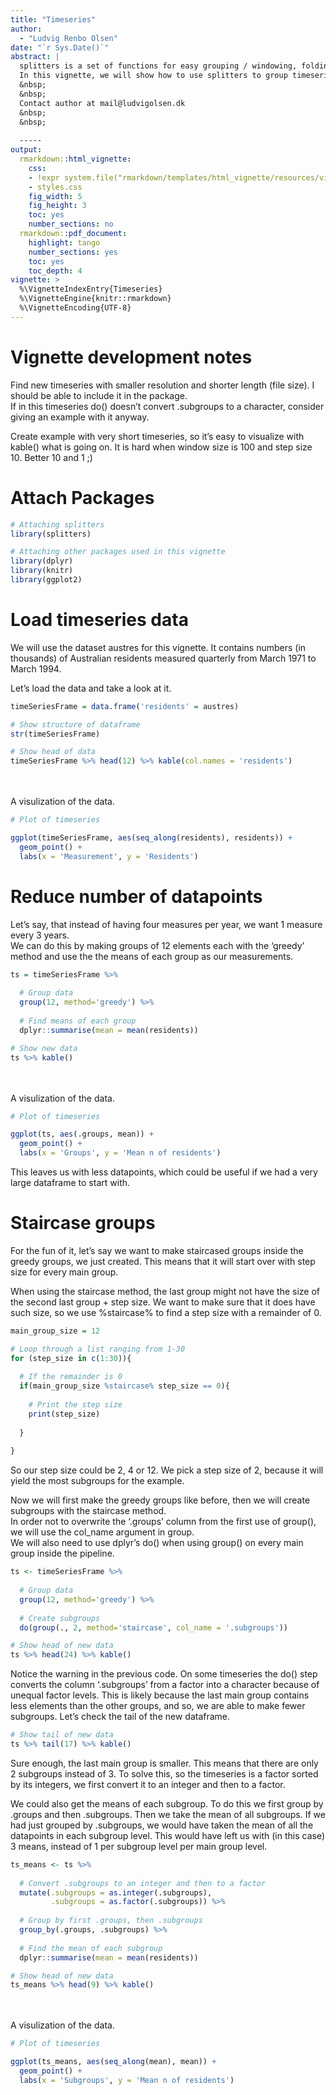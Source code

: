 ```yaml
---
title: "Timeseries"
author: 
  - "Ludvig Renbo Olsen"
date: "`r Sys.Date()`"
abstract: |
  splitters is a set of functions for easy grouping / windowing, folding or splitting of data.
  In this vignette, we will show how to use splitters to group timeseries.
  &nbsp;  
  &nbsp;  
  Contact author at mail@ludvigolsen.dk
  &nbsp; 
  &nbsp;  
  
  -----
output: 
  rmarkdown::html_vignette:
    css: 
    - !expr system.file("rmarkdown/templates/html_vignette/resources/vignette.css", package = "rmarkdown")
    - styles.css
    fig_width: 5
    fig_height: 3
    toc: yes
    number_sections: no
  rmarkdown::pdf_document:
    highlight: tango
    number_sections: yes
    toc: yes
    toc_depth: 4
vignette: >
  %\VignetteIndexEntry{Timeseries}
  %\VignetteEngine{knitr::rmarkdown}
  %\VignetteEncoding{UTF-8}
---
```


# Vignette development notes

Find new timeseries with smaller resolution and shorter length (file size). I should be able to include it in the package.  
If in this timeseries do() doesn't convert .subgroups to a character, consider giving an example with it anyway.  

Create example with very short timeseries, so it's easy to visualize with kable() what is going on. It is hard 
when window size is 100 and step size 10. Better 10 and 1 ;)  


# Attach Packages 

```r

# Attaching splitters
library(splitters)

# Attaching other packages used in this vignette
library(dplyr)
library(knitr)
library(ggplot2)

```

# Load timeseries data

We will use the dataset austres for this vignette. It contains numbers (in thousands) of Australian residents measured quarterly from March 1971 to March 1994.  

Let's load the data and take a look at it.  

```r

timeSeriesFrame = data.frame('residents' = austres)

# Show structure of dataframe
str(timeSeriesFrame)

# Show head of data
timeSeriesFrame %>% head(12) %>% kable(col.names = 'residents')

```

&nbsp;  
&nbsp;  
A visulization of the data.  

```r
# Plot of timeseries

ggplot(timeSeriesFrame, aes(seq_along(residents), residents)) +
  geom_point() +
  labs(x = 'Measurement', y = 'Residents')


```


# Reduce number of datapoints

Let's say, that instead of having four measures per year, we want 1 measure every 3 years.  
We can do this by making groups of 12 elements each with the 'greedy' method and use the the means of each group as our measurements.  


```r
ts = timeSeriesFrame %>%
  
  # Group data
  group(12, method='greedy') %>%
  
  # Find means of each group
  dplyr::summarise(mean = mean(residents))

# Show new data
ts %>% kable() 
```

&nbsp;  
&nbsp;  
A visulization of the data.  

```r
# Plot of timeseries

ggplot(ts, aes(.groups, mean)) +
  geom_point() +
  labs(x = 'Groups', y = 'Mean n of residents')


```

This leaves us with less datapoints, which could be useful if we had a very large dataframe to start with.  

# Staircase groups 

For the fun of it, let's say we want to make staircased groups inside the greedy groups, we just created. This means that it will start over with step size for every main group.  

When using the staircase method, the last group might not have the size of the second last group + step size. We want to make sure that it does have such size, so we use %staircase% to find a step size with a remainder of 0.


```r
main_group_size = 12

# Loop through a list ranging from 1-30
for (step_size in c(1:30)){
  
  # If the remainder is 0
  if(main_group_size %staircase% step_size == 0){
    
    # Print the step size
    print(step_size)
    
  }
  
}

```

So our step size could be 2, 4 or 12. We pick a step size of 2, because it will yield the most subgroups for the example.  

Now we will first make the greedy groups like before, then we will create subgroups with the staircase method.  
In order not to overwrite the '.groups' column from the first use of group(), we will use the col_name argument in group.  
We will also need to use dplyr's do() when using group() on every main group inside the pipeline.  


```r
ts <- timeSeriesFrame %>%
  
  # Group data
  group(12, method='greedy') %>%
  
  # Create subgroups
  do(group(., 2, method='staircase', col_name = '.subgroups'))

# Show head of new data
ts %>% head(24) %>% kable() 

```

Notice the warning in the previous code. On some timeseries the do() step converts the column '.subgroups' from a factor into a character because of unequal factor levels. This is likely because the last main group contains less elements than the other groups, and so, we are able to make fewer subgroups. Let's check the tail of the new dataframe.

```r
# Show tail of new data
ts %>% tail(17) %>% kable()

```

Sure enough, the last main group is smaller. This means that there are only 2 subgroups instead of 3. To solve this, so the timeseries is a factor sorted by its integers, we first convert it to an integer and then to a factor.  

We could also get the means of each subgroup. To do this we first group by .groups and then .subgroups. Then we take the mean of all subgroups. If we had just grouped by .subgroups, we would have taken the mean of all the datapoints in each subgroup level. This would have left us with (in this case) 3 means, instead of 1 per subgroup level per main group level.  

```r

ts_means <- ts %>%
  
  # Convert .subgroups to an integer and then to a factor
  mutate(.subgroups = as.integer(.subgroups),
         .subgroups = as.factor(.subgroups)) %>%
  
  # Group by first .groups, then .subgroups
  group_by(.groups, .subgroups) %>%
  
  # Find the mean of each subgroup
  dplyr::summarise(mean = mean(residents))

# Show head of new data
ts_means %>% head(9) %>% kable() 
```

&nbsp;  
&nbsp;  
A visulization of the data.  

```r
# Plot of timeseries

ggplot(ts_means, aes(seq_along(mean), mean)) +
  geom_point() +
  labs(x = 'Subgroups', y = 'Mean n of residents')


```




```r



```




